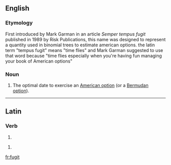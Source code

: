 ==English==

===Etymology===
First introduced by Mark Garman in an article ''Semper tempus fugit'' published in 1989 by Risk Publications, this name was designed to represent a quantity used in binomial trees to estimate american options. the latin term "tempus fugit" means "time flies" and Mark Garman suggested to use that word because "time flies especially when you're having fun managing your book of American options"

===Noun===
{{en-noun}}

# {{finance}} The optimal date to exercise an [[American option]] (or a [[Bermudan option]]).


----

==Latin==

===Verb===
{{la-verb-form|fugit}}

# {{conjugation of|[[fugio#Latin|fugiō]]||3|s|pres|act|ind|lang=la}}

{{la-verb-form|fūgit}}

# {{conjugation of|[[fugio#Latin|fugiō]]||3|s|perf|act|ind|lang=la}}

[[fr:fugit]]